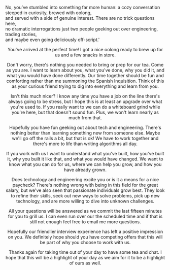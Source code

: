   No, you’ve stumbled into something far more human: a cozy conversation steeped in curiosity, brewed with oolong, \
  and served with a side of genuine interest. There are no trick questions here, \
  no dramatic interrogations just two people geeking out over engineering, trading stories, \
  and maybe even going deliciously off-script.'


<Header title={title} date={created} />
You've arrived at the perfect time! 
I got a nice oolong ready to brew up for us and a few snacks in store.

Don't worry, there's nothing you needed to bring or prep for our tea. Come as you are. 
I want to learn about you, what you've done, why you did it, and what you would have done differently. 
Our time together should be fun and comforting rather than me summoning the Spanish Inquisition. 
Think of this as your curious friend trying to dig into everything and learn from you.

Isn't this much nicer? 
I know any time you have a job on the line there's always going to be stress, but I hope this is at least an upgrade over what you're used to.
If you really want to we can do a whiteboard grind while you're here, but that doesn't sound fun.
Plus, we won't learn nearly as much from that.

Hopefully you have fun geeking out about tech and engineering. There's nothing better than learning something new from someone else.
Maybe we'll go off the rails a bit, but that is ok! We have to work together and there's more to life than writing algorithms all day.

If you work with us I want to understand what you've built, how you've built it, why you built it like that, and what you would have changed.
We want to know what you can do for us, where we can help you grow, and how you have already grown.

Does technology and engineering excite you or is it a means for a nice paycheck? 
There's nothing wrong with being in this field for the great salary, 
but we've also seen that passionate individuals grow best. They look to refine their skills, 
seek out new ways to solve problems, pick up new technology, 
and are more willing to dive into unknown challenges.

All your questions will be answered as we commit the last fifteen minutes for you to grill us.
I can even run over our the scheduled time and if that is still not enough feel free to email me more questions.

Hopefully our friendlier interview experience has left a positive impression on you. 
We definitely hope should you have competing offers that this will be part of why you choose to work with us.

Thanks again for taking time out of your day to have some tea and chat. 
I hope that this will be a highlight of your day as we aim for it to be a highlight of ours as well.